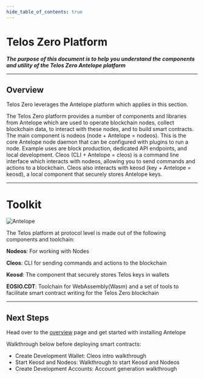 ```yaml
---
hide_table_of_contents: true
---
```


# Telos Zero Platform


_**The purpose of this document is to help you understand the components and utility of the Telos Zero Antelope platform**_

--------------------                           ------

## Overview

Telos Zero leverages the Antelope platform which applies in this section.

The Telos Zero platform provides a number of components and libraries from Antelope which are used to operate blockchain nodes, collect blockchain data, to interact with these nodes, and to build smart contracts. The main component is nodeos (node + Antelope = nodeos). This is the core Antelope node daemon that can be configured with plugins to run a node. Example uses are block production, dedicated API endpoints, and local development. Cleos (CLI + Antelope = cleos) is a command line interface which interacts with nodeos, allowing you to send commands and actions to a blockchain. Cleos also interacts with keosd (key + Antelope = keosd), a local component that securely stores Antelope keys.

--------------------------------                -------------

# Toolkit

![Antelope](/img/eosio_development_lifecycle.png)

The Telos platform at protocol level is made out of the following components and toolchain:

**Nodeos**: For working with Nodes

**Cleos**: CLI for sending commands and actions to the blockchain

**Keosd**: The component that securely stores Telos keys in wallets

**EOSIO.CDT**: Toolchain for WebAssembly(Wasm) and a set of tools to facilitate smart contract writing for the Telos Zero blockchain




------    --------------                           ------

## Next Steps 

Head over to the [overview](/zero/about/overview) page and get started with installing Antelope

Walkthrough below before deploying smart contracts:

- Create Development Wallet: Cleos intro walkthrough
- Start Keosd and Nodeos: Walkthrough to start Keosd and Nodeos
- Create Development Accounts: Account generation walkthrough






